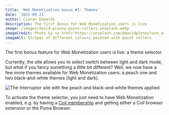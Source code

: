 ```yaml
---
title: 'Web Monetization bonus #1: Themes'
date: '2021-09-21'
author: Ciaran Edwards
description: The first bonus for Web Monetization users is live
image: /images/david-pisnoy-paint-rollers-unsplash.webp
imageCredit: Photo by <a href="https://unsplash.com/@davidpisnoy?utm_source=unsplash&utm_medium=referral&utm_content=creditCopyText">David Pisnoy</a> on <a href="https://unsplash.com/s/photos/painting?utm_source=unsplash&utm_medium=referral&utm_content=creditCopyText">Unsplash</a>
imageAlt: Stripes of different colours painted with paint rollers
---
```


The first bonus feature for Web Monetization users is live: a theme selector.

Currently, the site allows you to select switch between light and dark mode, but what if you fancy something a little bit different? Well, we now have a few more themes available for Web Monetization users: a peach one and two black-and-white themes (light and dark).

![The Interruptor site with the peach and black-and-white themes applied](/images/Interruptor_WM_themes.webp)

To activate the theme selector, you just need to have Web Monetization enabled, e.g. by having a [Coil membership](https://coil.com/) and getting either a Coil browser extension or the Puma Browser.
